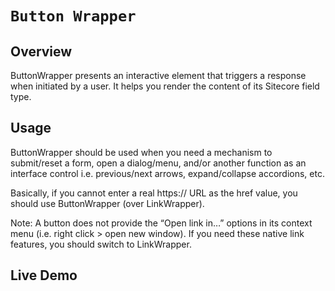 
<Meta of={ButtonWrapperStories} />

# `Button Wrapper`

## Overview

ButtonWrapper presents an interactive element that triggers a response when initiated by a user. It helps you render the content of its Sitecore field type.

## Usage

ButtonWrapper should be used when you need a mechanism to submit/reset a form, open a dialog/menu, and/or another function as an interface control i.e. previous/next arrows, expand/collapse accordions, etc.

Basically, if you cannot enter a real https:// URL as the href value, you should use ButtonWrapper (over LinkWrapper).

Note: A button does not provide the “Open link in…” options in its context menu (i.e. right click > open new window). If you need these native link features, you should switch to LinkWrapper.

## Live Demo

<Canvas of={ButtonWrapperStories.Default} />

